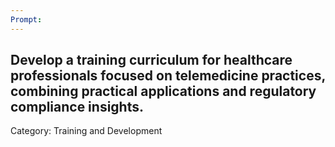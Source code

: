 ```yaml
---
Prompt:
---
```

Develop a training curriculum for healthcare professionals focused on telemedicine practices, combining practical applications and regulatory compliance insights.
---
Category: Training and Development
